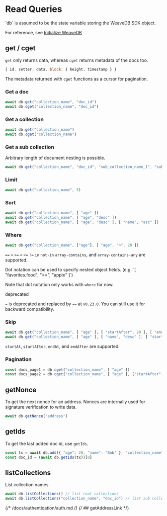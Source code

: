 
# Read Queries

<Callout type="info" emoji="💡">
`db` is assumed to be the state variable storing the WeaveDB SDK object.

For reference, see [Initialize WeaveDB](/quick-start#initialize-weavedb)
</Callout>

## get / cget

`get` only returns data, whereas `cget` returns metadata of the docs too.

```js copy
{ id, setter, data, block: { height, timestamp } }
```

The metadata returned with `cget` functions as a cursor for pagination.

### Get a doc

```js copy
await db.get("collection_name", "doc_id")
await db.cget("collection_name", "doc_id")
```

### Get a collection

```js copy
await db.get("collection_name")
await db.cget("collection_name")
```

### Get a sub collection

Arbitrary length of document nesting is possible.

```js copy
await db.get("collection_name", "doc_id", "sub_collection_name_1", "sub_doc_id_1", "sub_collection_name_2")
```

### Limit

```js copy
await db.get("collection_name", 5)
```

### Sort

```js copy
await db.get("collection_name", [ "age" ])
await db.get("collection_name", [ "age", "desc" ])
await db.get("collection_name", [ "age", "desc" ], [ "name", "asc" ])
```

### Where

```js copy
await db.get("collection_name", ["age"], [ "age", ">", 20 ])
```

`==` `>` `>=` `<` `<=` `!=` `in` `not-in` `array-contains`, and `array-contains-any` are supported.

<Callout type="info" emoji="💡">
Dot notation can be used to specify nested object fields. (e.g. `[ "favorites.food", "==", "apple" ]`)
 
Note that dot notation only works with `where` for now.
</Callout>

<Callout type="warning" emoji="⚠️">
deprecated

`=` is deprecated and replaced by `==` at `v0.23.0`. You can still use it for backward compatibility.
</Callout>

### Skip

```js copy
await db.get("collection_name", [ "age" ], [ "startAfter", 20 ], [ "endAt", 60 ])
await db.get("collection_name", [ "age" ], [ "name", "desc" ], [ "startAfter", 20, "Bob" ])
```

`startAt`, `startAfter`, `endAt`, and `endAfter` are supported.

### Pagination

```js copy
const docs_page1 = db.cget("collection_name", [ "age" ])
const docs_page2 = db.cget("collection_name", [ "age" ], ["startAfter", docs_page1[docs_page1.length - 1]])
```
## getNonce

To get the next nonce for an address. Nonces are internally used for signature verification to write data.

```js copy
await db.getNonce("address")
```

## getIds

To get the last added doc id, use `getIds`.

```js copy
const tx = await db.add({ "age": 20, "name": "Bob" }, "collection_name")
const doc_id = (await db.getIds(tx))[0]
```

## listCollections

List collection names

```js copy
await db.listCollections() // list root collections
await db.listCollections("collection_name", "doc_id") // list sub collections
```
{/* /docs/authentication/auth.md */}
{/* ## getAddressLink */}

